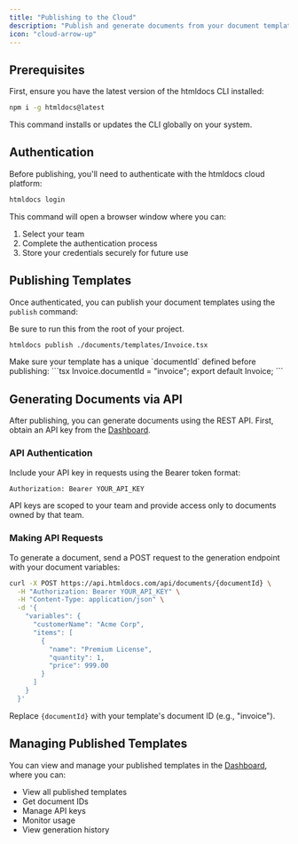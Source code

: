 ```yaml
---
title: "Publishing to the Cloud"
description: "Publish and generate documents from your document templates using the API"
icon: "cloud-arrow-up"
---
```


## Prerequisites

First, ensure you have the latest version of the htmldocs CLI installed:

```bash
npm i -g htmldocs@latest
```

This command installs or updates the CLI globally on your system.

## Authentication

Before publishing, you'll need to authenticate with the htmldocs cloud platform:

```bash
htmldocs login
```

This command will open a browser window where you can:
1. Select your team
2. Complete the authentication process
3. Store your credentials securely for future use

## Publishing Templates

Once authenticated, you can publish your document templates using the `publish` command:

<Warning>Be sure to run this from the root of your project.</Warning>

```bash
htmldocs publish ./documents/templates/Invoice.tsx
```


<Note>
Make sure your template has a unique `documentId` defined before publishing:
```tsx
Invoice.documentId = "invoice";
export default Invoice;
```
</Note>

## Generating Documents via API

After publishing, you can generate documents using the REST API. First, obtain an API key from the [Dashboard](https://htmldocs.com/dashboard).

### API Authentication

Include your API key in requests using the Bearer token format:

```bash
Authorization: Bearer YOUR_API_KEY
```

<Note>
API keys are scoped to your team and provide access only to documents owned by that team.
</Note>

### Making API Requests

To generate a document, send a POST request to the generation endpoint with your document variables:

```bash
curl -X POST https://api.htmldocs.com/api/documents/{documentId} \
  -H "Authorization: Bearer YOUR_API_KEY" \
  -H "Content-Type: application/json" \
  -d '{
    "variables": {
      "customerName": "Acme Corp",
      "items": [
        {
          "name": "Premium License",
          "quantity": 1,
          "price": 999.00
        }
      ]
    }
  }'
```

Replace `{documentId}` with your template's document ID (e.g., "invoice").

## Managing Published Templates

You can view and manage your published templates in the [Dashboard](https://htmldocs.com/dashboard), where you can:

- View all published templates
- Get document IDs
- Manage API keys
- Monitor usage
- View generation history

